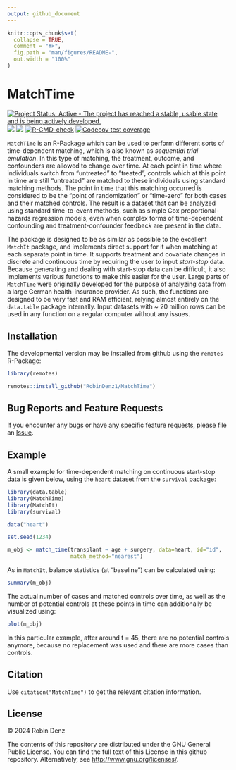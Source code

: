 ```yaml
---
output: github_document
---
```


<!-- README.md is generated from README.Rmd. Please edit that file -->

```r
knitr::opts_chunk$set(
  collapse = TRUE,
  comment = "#>",
  fig.path = "man/figures/README-",
  out.width = "100%"
)
```

# MatchTime

<!-- badges: start -->
[![Project Status: Active - The project has reached a stable, usable state and is being actively developed.](https://www.repostatus.org/badges/latest/active.svg)](https://www.repostatus.org/#active)
[![](https://www.r-pkg.org/badges/version/MatchTime?color=green)](https://cran.r-project.org/package=MatchTime)
[![](http://cranlogs.r-pkg.org/badges/grand-total/MatchTime?color=blue)](https://cran.r-project.org/package=MatchTime)
[![R-CMD-check](https://github.com/RobinDenz1/MatchTime/actions/workflows/R-CMD-check.yaml/badge.svg)](https://github.com/RobinDenz1/MatchTime/actions/workflows/R-CMD-check.yaml)
[![Codecov test coverage](https://codecov.io/gh/RobinDenz1/MatchTime/branch/main/graph/badge.svg)](https://app.codecov.io/gh/RobinDenz1/MatchTime?branch=main)
<!-- badges: end -->

`MatchTime` is an R-Package which can be used to perform different sorts of time-dependent matching, which is also known as *sequential trial emulation*. In this type of matching, the treatment, outcome, and confounders are allowed to change over time. At each point in time where individuals switch from "untreated" to "treated", controls which at this point in time are still "untreated" are matched to these individuals using standard matching methods. The point in time that this matching occurred is considered to be the "point of randomization" or "time-zero" for both cases and their matched controls. The result is a dataset that can be analyzed using standard time-to-event methods, such as simple Cox proportional-hazards regression models, even when
complex forms of time-dependent confounding and treatment-confounder feedback are present in the data.
 
The package is designed to be as similar as possible to the excellent `MatchIt` package, and implements direct support for it when matching at each separate point in time. It supports treatment and covariate changes in discrete and continuous time by requiring the user to input *start-stop* data. Because generating and dealing with start-stop data can be difficult, it also implements various functions to make this easier for the user. Large parts of `MatchTime` were originally developed for the purpose of analyzing data from a large German health-insurance provider. As such, the functions are designed to be very fast and RAM efficient, relying almost entirely on the `data.table` package internally. Input datasets with ~ 20 million rows can be used in any function on a regular computer without any issues.

## Installation

The developmental version may be installed from github using the `remotes` R-Package:

```R
library(remotes)

remotes::install_github("RobinDenz1/MatchTime")
```

## Bug Reports and Feature Requests

If you encounter any bugs or have any specific feature requests, please file an [Issue](https://github.com/RobinDenz1/MatchTime/issues).

## Example

A small example for time-dependent matching on continuous start-stop data is given below, using the `heart` dataset from the `survival` package:

```r
library(data.table)
library(MatchTime)
library(MatchIt)
library(survival)

data("heart")

set.seed(1234)

m_obj <- match_time(transplant ~ age + surgery, data=heart, id="id",
                    match_method="nearest")
```

As in `MatchIt`, balance statistics (at "baseline") can be calculated using:

```r
summary(m_obj)
```

The actual number of cases and matched controls over time, as well as the number of potential controls at these points in time can additionally be visualized using:

```r
plot(m_obj)
```

In this particular example, after around t = 45, there are no potential controls anymore, because no replacement was used and there are more cases than controls.

## Citation

Use `citation("MatchTime")` to get the relevant citation information.

## License

© 2024 Robin Denz

The contents of this repository are distributed under the GNU General Public License. You can find the full text of this License in this github repository. Alternatively, see <http://www.gnu.org/licenses/>.
